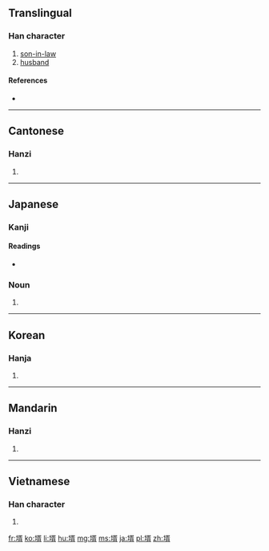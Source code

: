 ==Translingual==

===Han character===
{{Han char|rn=33|rad=士|as=09|sn=12|four=|canj=土弓人月 (GNOB)|ids=⿰[[土]][[胥]]}}

# [[son-in-law]]
# [[husband]]

====References====
* {{Han ref|kx=0243.170|dkj=05664|hdz=10469.040|uh=58FB|ud=22779}}

----

==Cantonese==

===Hanzi===
{{yue-hanzi|jyut=[[sai3]]|y=sai3}}

# {{defn|lang=yue|sort=士09}}

----

==Japanese==

===Kanji===
{{ja-kanji|grade=|rs=士09}}

====Readings====
* {{ja-readings|goon=[[さい]] (sai)|kanon=[[せい]] (sei)|kun=[[むこ]] (muko)}}

===Noun===
{{ja-noun|むこ}}

# {{alternative form of|婿|lang=ja}}

----

==Korean==

===Hanja===
{{ko-hanja|hangeul=서|rv=seo|mr=sŏ}}

# {{defn|lang=ko|sort=士09}}

----

==Mandarin==

===Hanzi===
{{cmn-hanzi|pin=[[xù]] ([[xu4]])|wg=hsü<sup>4</sup>}}

# {{defn|lang=cmn|sort=士09}}

----

==Vietnamese==

===Han character===
{{vi-hantu|tế|rs=士09}}

# {{defn|lang=vi}}

[[fr:壻]]
[[ko:壻]]
[[li:壻]]
[[hu:壻]]
[[mg:壻]]
[[ms:壻]]
[[ja:壻]]
[[pl:壻]]
[[zh:壻]]